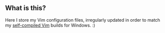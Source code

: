 == What is this? ==
Here I store my Vim configuration files, irregularly updated in order to match my [https://tuxproject.de/projects/vim/ self-compiled Vim] builds for Windows. :)
